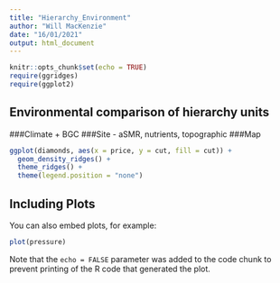 ```yaml
---
title: "Hierarchy_Environment"
author: "Will MacKenzie"
date: "16/01/2021"
output: html_document
---
```


```r
knitr::opts_chunk$set(echo = TRUE)
require(ggridges)
require(ggplot2)
```

## Environmental comparison of hierarchy units
###Climate + BGC
###Site - aSMR, nutrients, topographic 
###Map


```r

ggplot(diamonds, aes(x = price, y = cut, fill = cut)) +
  geom_density_ridges() +
  theme_ridges() + 
  theme(legend.position = "none")
```

## Including Plots

You can also embed plots, for example:

```r
plot(pressure)
```

Note that the `echo = FALSE` parameter was added to the code chunk to prevent printing of the R code that generated the plot.
